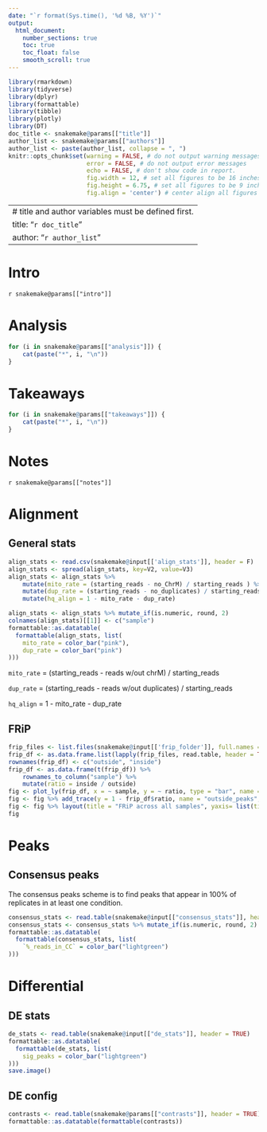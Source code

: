 ```yaml
---
date: "`r format(Sys.time(), '%d %B, %Y')`"
output:
  html_document:
    number_sections: true
    toc: true
    toc_float: false
    smooth_scroll: true
---
```


```r
library(rmarkdown)
library(tidyverse)
library(dplyr)
library(formattable)
library(tibble)
library(plotly)
library(DT)
doc_title <- snakemake@params[["title"]]
author_list <- snakemake@params[["authors"]]
author_list <- paste(author_list, collapse = ", ")
knitr::opts_chunk$set(warning = FALSE, # do not output warning messages
                      error = FALSE, # do not output error messages
                      echo = FALSE, # don't show code in report.
                      fig.width = 12, # set all figures to be 16 inches wide
                      fig.height = 6.75, # set all figures to be 9 inches tall
                      fig.align = 'center') # center align all figures
```

---
# title and author variables must be defined first.
title: "`r doc_title`"
author: "`r author_list`"
---

# Intro
`r snakemake@params[["intro"]]`

# Analysis
```r
for (i in snakemake@params[["analysis"]]) {
	cat(paste("*", i, "\n"))
}
```

# Takeaways
```r
for (i in snakemake@params[["takeaways"]]) {
	cat(paste("*", i, "\n"))
}
```

# Notes
`r snakemake@params[["notes"]]`

# Alignment {.tabset}

## General stats
```r
align_stats <- read.csv(snakemake@input[['align_stats']], header = F)
align_stats <- spread(align_stats, key=V2, value=V3)
align_stats <- align_stats %>%
    mutate(mito_rate = (starting_reads - no_ChrM) / starting_reads ) %>% 
    mutate(dup_rate = (starting_reads - no_duplicates) / starting_reads ) %>%
    mutate(hq_align = 1 - mito_rate - dup_rate)

align_stats <- align_stats %>% mutate_if(is.numeric, round, 2)
colnames(align_stats)[[1]] <- c("sample")
formattable::as.datatable(
  formattable(align_stats, list(
    mito_rate = color_bar("pink"),
    dup_rate = color_bar("pink")
)))
```
`mito_rate` = (starting_reads - reads w/out chrM) / starting_reads

`dup_rate` = (starting_reads - reads w/out duplicates) / starting_reads

`hq_align` = 1 - mito_rate - dup_rate

## FRiP
```r
frip_files <- list.files(snakemake@input[['frip_folder']], full.names = TRUE)
frip_df <- as.data.frame.list(lapply(frip_files, read.table, header = TRUE))
rownames(frip_df) <- c("outside", "inside")
frip_df <- as.data.frame(t(frip_df)) %>%
    rownames_to_column("sample") %>%
    mutate(ratio = inside / outside)
fig <- plot_ly(frip_df, x = ~ sample, y = ~ ratio, type = "bar", name = "inside_peaks", marker = list(color = 'rgb(255,201,57)'))
fig <- fig %>% add_trace(y = 1 - frip_df$ratio, name = "outside_peaks", marker = list(color = 'rgb(0,39,118)'))
fig <- fig %>% layout(title = "FRiP across all samples", yaxis= list(title = "fraction of reads", xaxis = list(title = "samples")), barmode = "stack")
fig
```

# Peaks {.tabset}

## Consensus peaks
The consensus peaks scheme is to find peaks that appear in 100% of replicates in at least one condition.
```r
consensus_stats <- read.table(snakemake@input[["consensus_stats"]], header = TRUE, check.names = FALSE)
consensus_stats <- consensus_stats %>% mutate_if(is.numeric, round, 2)
formattable::as.datatable(
  formattable(consensus_stats, list(
    `%_reads_in_CC` = color_bar("lightgreen")
)))
```

# Differential {.tabset}

## DE stats

```r
de_stats <- read.table(snakemake@input[["de_stats"]], header = TRUE)
formattable::as.datatable(
  formattable(de_stats, list(
    sig_peaks = color_bar("lightgreen")
)))
save.image()
```

## DE config

```r
contrasts <- read.table(snakemake@params[["contrasts"]], header = TRUE)
formattable::as.datatable(formattable(contrasts))
```
